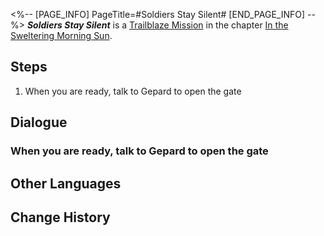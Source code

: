 <%-- [PAGE_INFO]
PageTitle=#Soldiers Stay Silent#
[END_PAGE_INFO] --%>
{{Stub|Dialogue.}}
{{Mission Infobox
|id            = 1011202
|title         = 
|image         = <!--Mission Soldiers Stay Silent.png-->
|type          = Trailblaze
|event_name    = 
|chapter       = In the Sweltering Morning Sun
|requirements  = [[Trailblaze Mission]] ''[[Soldiers Stay Silent]]'' completed
|summary       = <!--official mission summary from Fate's Atlas-->
|characters    = Trailblazer
|startLocation = [[<!--starting world-->]] - [[<!--starting area-->]]
|world         = <!--starting world-->
|area          = <!--starting area-->
|prev          = 
|next          = The Stars Are Cold Toys
|rewards       = 
}}
'''''Soldiers Stay Silent''''' is a [[Trailblaze Mission]] in the chapter [[In the Sweltering Morning Sun]].

==Steps==
# When you are ready, talk to Gepard to open the gate

<!--
==Gameplay Notes==

--><!--
==Trial Character==

-->
==Dialogue==
{{Stub Dialogue}}
===When you are ready, talk to Gepard to open the gate===
{{Mission Description|type=trailblaze|location=<!--to be added-->|Thanks to your time on Jarilo-VI, you have mastered the art of persuasion. The Supreme Guardian's most loyal Captain is now on your side... It's a pity that he cannot go with you and witness what awaits Belobog.<br />Gepard is guarding the gate to the Fragmentum. He and his best guards will form up and clear the way for you once you are ready.}}
{{Dialogue Start}}
:{{tx}}
{{Dialogue End}}

==Other Languages==
{{Other Languages
|en   = Soldiers Stay Silent
|zhs  = 兵士们默默无言
|zht  = 兵士們默默無言
|ja   = 無言の兵士たち
|ko   = 침묵하는 병사들
|es   = El silencio de los soldados
|fr   = Le silence des soldats
|ru   = Отставить разговоры в строю
|th   = เหล่าทหารที่แสนเงียบงัน
|vi   = Các Binh Sĩ Trầm Lặng Không Lời
|de   = Soldaten bleiben still
|id   = Prajurit Diam Seribu Bahasa
|pt   = Soldados Ficam em Silêncio
}}

==Change History==
{{Change History|1.0}}
